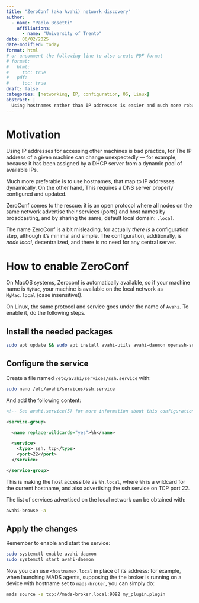 ```yaml
---
title: "ZeroConf (aka Avahi) network discovery"
author:
  - name: "Paolo Bosetti"
    affiliations: 
      - name: "University of Trento"
date: 06/02/2025
date-modified: today
format: html
# or uncomment the following line to also create PDF format
# format: 
#   html:
#     toc: true
#   pdf:
#     toc: true
draft: false
categories: [networking, IP, configuration, OS, Linux]
abstract: |
  Using hostnames rather than IP addresses is easier and much more robust. In this guide, we learn how to setup a Linux box for advertising its address by using the Avahi protocol/service.
---
```


# Motivation

Using IP addresses for accessing other machines is bad practice, for The IP address of a given machine can change unexpectedly --- for example, because it has been assigned by a DHCP server from a dynamic pool of available IPs.

Much more preferable is to use hostnames, that map to IP addresses dynamically. On the other hand, This requires a DNS server properly configured and updated. 

ZeroConf comes to the rescue: it is an open protocol where all nodes on the same network advertise their services (ports) and host names by broadcasting, and by sharing the same, default local domain: `.local`.

The name ZeroConf is a bit misleading, for actually *there is* a configuration step, although it's minimal and simple. The configuration, additionally, is *node local*, decentralized, and there is no need for any central server.


# How to enable ZeroConf

On MacOS systems, Zeroconf is automatically available, so if your machine name is `MyMac`, your machine is available on the local network as `MyMac.local` (case insensitive!).

On Linux, the same protocol and service goes under the name of `Avahi`. To enable it, do the following steps.

## Install the needed packages

```bash
sudo apt update && sudo apt install avahi-utils avahi-daemon openssh-server
```

## Configure the service

Create a file named `/etc/avahi/services/ssh.service` with:

```bash
sudo nano /etc/avahi/services/ssh.service
```

And add the following content:

```xml
<!-- See avahi.service(5) for more information about this configuration file -->

<service-group>

  <name replace-wildcards="yes">%h</name>

  <service>
    <type>_ssh._tcp</type>
    <port>22</port>
  </service>

</service-group>
```

This is making the host accessible as `%h.local`, where `%h` is a wildcard for the current hostname, and also advertising the ssh service on TCP port 22.

The list of services advertised on the local network can be obtained with:

```bash
avahi-browse -a
```

## Apply the changes

Remember to enable and start the service:

```bash
sudo systemctl enable avahi-daemon
sudo systemctl start avahi-daemon
```

Now you can use `<hostname>.local` in place of its address: for example, when launching MADS agents, supposing the the broker is running on a device with hostname set to `mads-broker`, you can simply do:

```bash
mads source -s tcp://mads-broker.local:9092 my_plugin.plugin
```


